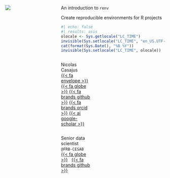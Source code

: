 ::: {.title-slide-container}
::: {.title-slide-content}
:::: {.columns}

<!-- Title slide logo -->
::: {.column .logo width="32%"}
![](images/logo-title-slide.png)
:::

<!-- Title slide content -->
::: {.column .information width="68%"}

::: {.title}
An introduction to `renv`
:::

::: {.subtitle}
Create reproducible environments for R projects
:::

::: {.date}
```r
#| echo: false
#| results: asis
olocale <- Sys.getlocale("LC_TIME")
invisible(Sys.setlocale("LC_TIME", "en_US.UTF-8"))
cat(format(Sys.Date(), "%B %Y"))
invisible(Sys.setlocale("LC_TIME", olocale))
```
:::

:::: {.columns .authors}

::: {.column .author width="32%"}
Nicolas Casajus<br/>
[{{< fa envelope >}}](mailto:rdev.nc@gmail.com)
[{{< fa globe >}}](https://nicolascasajus.fr)
[{{< fa brands github >}}](https://github.com/ahasverus)
[{{< fa brands orcid >}}](https://orcid.org/0000-0002-5537-5294)
[{{< ai google-scholar >}}](https://scholar.google.fr/citations?user=n1swa1UAAAAJ)
:::

<!-- Second author -->
::: {.column .author width="32%"}
<!--
Author name<br/>
[{{< fa paper-plane >}}](mailto:author-email)
[{{< fa globe >}}](author-website)
[{{< fa brands github >}}](author-github)
[{{< fa brands orcid >}}](author-orcid)
-->
:::

<!-- Third author -->
::: {.column .author width="32%"}
<!--
Author name<br/>
[{{< fa paper-plane >}}](mailto:author-email)
[{{< fa globe >}}](author-website)
[{{< fa brands github >}}](author-github)
[{{< fa brands orcid >}}](author-orcid)
-->
:::

<!-- Close {.columns .authors} -->
::::

:::: {.columns .affiliations}

::: {.column .affiliation width="32%"}
Senior data scientist
<br/>
<code>@FRB-CESAB</code>
&nbsp;
[{{< fa globe >}}](https://www.fondationbiodiversite.fr/en/about-the-foundation/le-cesab/)
&nbsp;
[{{< fa brands github >}}](https://github.com/frbcesab)
:::

<!-- Second affiliation -->
::: {.column .affiliation width="32%"}
<!--
{{< fa house >}} &nbsp;[Affiliation](affiliation-url)
-->
:::

<!-- Third affiliation -->
::: {.column .affiliation width="32%"}
<!--
{{< fa house >}} &nbsp;[Affiliation](affiliation-url)
-->
:::



<!-- Close {.columns .affiliations} -->
::::

<!-- Close {.column .information} -->
:::

<!-- Close {.columns} -->
::::

<!-- Close {.title-slide-content} -->
:::

<!-- Close {.title-slide-container} -->
:::
